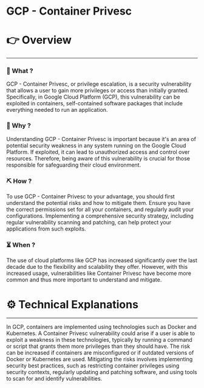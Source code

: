 # GCP - Container Privesc


# 👉 Overview

---

### 👀 What ?

GCP - Container Privesc, or privilege escalation, is a security vulnerability that allows a user to gain more privileges or access than initially granted. Specifically, in Google Cloud Platform (GCP), this vulnerability can be exploited in containers, self-contained software packages that include everything needed to run an application.


### 🧐 Why ?

Understanding GCP - Container Privesc is important because it's an area of potential security weakness in any system running on the Google Cloud Platform. If exploited, it can lead to unauthorized access and control over resources. Therefore, being aware of this vulnerability is crucial for those responsible for safeguarding their cloud environment.


### ⛏️ How ?

To use GCP - Container Privesc to your advantage, you should first understand the potential risks and how to mitigate them. Ensure you have the correct permissions set for all your containers, and regularly audit your configurations. Implementing a comprehensive security strategy, including regular vulnerability scanning and patching, can help protect your applications from such exploits.


### ⏳ When ?

The use of cloud platforms like GCP has increased significantly over the last decade due to the flexibility and scalability they offer. However, with this increased usage, vulnerabilities like Container Privesc have become more common and thus more important to understand and mitigate.


# ⚙️ Technical Explanations

---

In GCP, containers are implemented using technologies such as Docker and Kubernetes. A Container Privesc vulnerability could arise if a user is able to exploit a weakness in these technologies, typically by running a command or script that grants them more privileges than they should have. The risk can be increased if containers are misconfigured or if outdated versions of Docker or Kubernetes are used. Mitigating the risks involves implementing security best practices, such as restricting container privileges using security contexts, regularly updating and patching software, and using tools to scan for and identify vulnerabilities.

